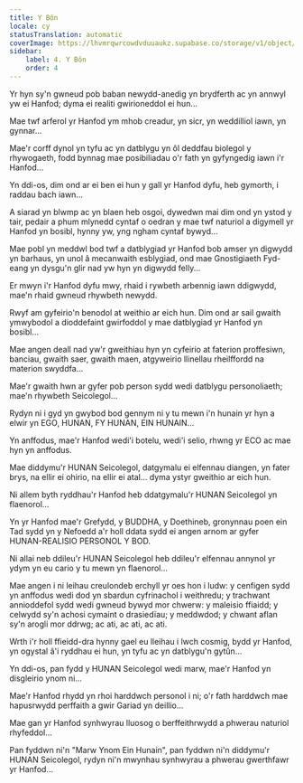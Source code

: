 ```yaml
---
title: Y Bôn
locale: cy
statusTranslation: automatic
coverImage: https://lhvmrqwrcowdvduuaukz.supabase.co/storage/v1/object/public/strapi-uploads/small_cover-tratado-de-psicologia-revolucionaria.webp-5e15e1cec4e0ebebcde5d7fc7565d8fd.webp
sidebar:
    label: 4. Y Bôn
    order: 4
---
```

Yr hyn sy'n gwneud pob baban newydd-anedig yn brydferth ac yn annwyl yw ei Hanfod; dyma ei realiti gwirioneddol ei hun...

Mae twf arferol yr Hanfod ym mhob creadur, yn sicr, yn weddilliol iawn, yn gynnar...

Mae'r corff dynol yn tyfu ac yn datblygu yn ôl deddfau biolegol y rhywogaeth, fodd bynnag mae posibiliadau o'r fath yn gyfyngedig iawn i'r Hanfod...

Yn ddi-os, dim ond ar ei ben ei hun y gall yr Hanfod dyfu, heb gymorth, i raddau bach iawn...

A siarad yn blwmp ac yn blaen heb osgoi, dywedwn mai dim ond yn ystod y tair, pedair a phum mlynedd cyntaf o oedran y mae twf naturiol a digymell yr Hanfod yn bosibl, hynny yw, yng ngham cyntaf bywyd...

Mae pobl yn meddwl bod twf a datblygiad yr Hanfod bob amser yn digwydd yn barhaus, yn unol â mecanwaith esblygiad, ond mae Gnostigiaeth Fyd-eang yn dysgu'n glir nad yw hyn yn digwydd felly...

Er mwyn i'r Hanfod dyfu mwy, rhaid i rywbeth arbennig iawn ddigwydd, mae'n rhaid gwneud rhywbeth newydd.

Rwyf am gyfeirio'n benodol at weithio ar eich hun. Dim ond ar sail gwaith ymwybodol a dioddefaint gwirfoddol y mae datblygiad yr Hanfod yn bosibl...

Mae angen deall nad yw'r gweithiau hyn yn cyfeirio at faterion proffesiwn, banciau, gwaith saer, gwaith maen, atgyweirio llinellau rheilffordd na materion swyddfa...

Mae'r gwaith hwn ar gyfer pob person sydd wedi datblygu personoliaeth; mae'n rhywbeth Seicolegol...

Rydyn ni i gyd yn gwybod bod gennym ni y tu mewn i'n hunain yr hyn a elwir yn EGO, HUNAN, FY HUNAN, EIN HUNAIN...

Yn anffodus, mae'r Hanfod wedi'i botelu, wedi'i selio, rhwng yr ECO ac mae hyn yn anffodus.

Mae diddymu'r HUNAN Seicolegol, datgymalu ei elfennau diangen, yn fater brys, na ellir ei ohirio, na ellir ei atal... dyma ystyr gweithio ar eich hun.

Ni allem byth ryddhau'r Hanfod heb ddatgymalu'r HUNAN Seicolegol yn flaenorol...

Yn yr Hanfod mae'r Grefydd, y BUDDHA, y Doethineb, gronynnau poen ein Tad sydd yn y Nefoedd a'r holl ddata sydd ei angen arnom ar gyfer HUNAN-REALISIO PERSONOL Y BOD.

Ni allai neb ddileu'r HUNAN Seicolegol heb ddileu'r elfennau annynol yr ydym yn eu cario y tu mewn yn flaenorol...

Mae angen i ni leihau creulondeb erchyll yr oes hon i ludw: y cenfigen sydd yn anffodus wedi dod yn sbardun cyfrinachol i weithredu; y trachwant annioddefol sydd wedi gwneud bywyd mor chwerw: y maleisio ffiaidd; y celwydd sy'n achosi cymaint o drasiedïau; y meddwdod; y chwant aflan sy'n arogli mor ddrwg; ac ati, ac ati, ac ati.

Wrth i'r holl ffieidd-dra hynny gael eu lleihau i lwch cosmig, bydd yr Hanfod, yn ogystal â'i ryddhau ei hun, yn tyfu ac yn datblygu'n gytûn...

Yn ddi-os, pan fydd y HUNAN Seicolegol wedi marw, mae'r Hanfod yn disgleirio ynom ni...

Mae'r Hanfod rhydd yn rhoi harddwch personol i ni; o'r fath harddwch mae hapusrwydd perffaith a gwir Gariad yn deillio...

Mae gan yr Hanfod synhwyrau lluosog o berffeithrwydd a phwerau naturiol rhyfeddol...

Pan fyddwn ni'n "Marw Ynom Ein Hunain", pan fyddwn ni'n diddymu'r HUNAN Seicolegol, rydyn ni'n mwynhau synhwyrau a phwerau gwerthfawr yr Hanfod...

